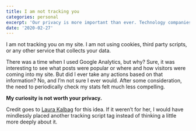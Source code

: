 ```yaml
---
title: I am not tracking you
categories: personal
excerpt: 'Our privacy is more important than ever. Technology companies have proven to be cavalier with how our personal data is collected, used, and secured. I’m not giving them your data.'
date: '2020-02-27'
---
```


I am not tracking you on my site. I am not using cookies, third party scripts, or any other service that collects your data.

There was a time when I used Google Analytics, but why? Sure, it was interesting to see what posts were popular or where and how visitors were coming into my site. But did I ever take any actions based on that information? No, and I’m not sure I ever would. After some consideration, the need to periodically check my stats felt much less compelling.

**My curiosity is not worth your privacy.**

Credit goes to [Laura Kalbag](https://laurakalbag.com/i-dont-track-you/) for this idea. If it weren’t for her, I would have mindlessly placed another tracking script tag instead of thinking a little more deeply about it.
